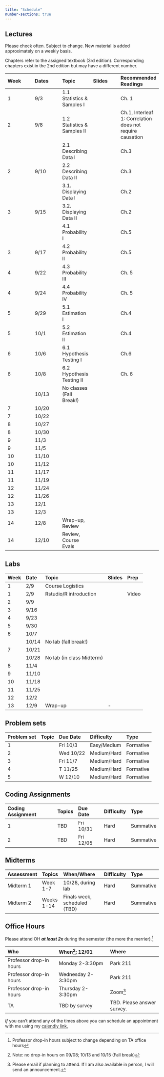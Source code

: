 ```yaml
---
title: "Schedule"
number-sections: true
---
```


## Lectures {#sec-lec}

Please check often. Subject to change. New material is added approximately on a weekly basis.

Chapters refer to the assigned textbook (3rd edition). Corresponding chapters exist in the 2nd edition but may have a different number.

| Week | Dates | Topic | Slides | Recommended Readings |
|:---|:---|:---|:---|:---|
| 1 | 9/3 | 1.1 Statistics & Samples I |  | Ch. 1 |
| 2 | 9/8 | 1.2 Statistics & Samples II |  | Ch.1, Interleaf 1: Correlation does not require causation |
|  |  | 2.1 Describing Data I |  | Ch.3 |
| 2 | 9/10 | 2.2 Describing Data II |  | Ch.3 |
|  |  | 3.1. Displaying Data I |  | Ch.2 |
| 3 | 9/15 | 3.2. Displaying Data II |  | Ch.2 |
|  |  | 4.1 Probability I |  | Ch.5 |
| 3 | 9/17 | 4.2 Probability II |  | Ch.5 |
| 4 | 9/22 | 4.3 Probability III |  | Ch. 5 |
| 4 | 9/24 | 4.4 Probability IV |  | Ch. 5 |
| 5 | 9/29 | 5.1 Estimation I |  | Ch.4 |
| 5 | 10/1 | 5.2 Estimation II |  | Ch.4 |
| 6 | 10/6 | 6.1 Hypothesis Testing I |  | Ch.6 |
| 6 | 10/8 | 6.2 Hypothesis Testing II |  | Ch. 6 |
|  | 10/13 | No classes (Fall Break!) |  |  |
| 7 | 10/20 |  |  |  |
| 7 | 10/22 |  |  |  |
| 8 | 10/27 |  |  |  |
| 8 | 10/30 |  |  |  |
| 9 | 11/3 |  |  |  |
| 9 | 11/5 |  |  |  |
| 10 | 11/10 |  |  |  |
| 10 | 11/12 |  |  |  |
| 11 | 11/17 |  |  |  |
| 11 | 11/19 |  |  |  |
| 12 | 11/24 |  |  |  |
| 12 | 11/26 |  |  |  |
| 13 | 12/1 |  |  |  |
| 13 | 12/3 |  |  |  |
| 14 | 12/8 | Wrap-up, Review |  |  |
| 14 | 12/10 | Review, Course Evals |  |  |

## Labs {#sec-labs}

| Week | Date  | Topic                     | Slides | Prep  |
|:-----|:------|:--------------------------|:-------|:------|
| 1    | 2/9   | Course Logistics          |        |       |
| 1    | 2/9   | Rstudio/R introduction    |        | Video |
| 2    | 9/9   |                           |        |       |
| 3    | 9/16  |                           |        |       |
| 4    | 9/23  |                           |        |       |
| 5    | 9/30  |                           |        |       |
| 6    | 10/7  |                           |        |       |
|      | 10/14 | No lab (fall break!)      |        |       |
| 7    | 10/21 |                           |        |       |
|      | 10/28 | No lab (in class Midterm) |        |       |
| 8    | 11/4  |                           |        |       |
| 9    | 11/10 |                           |        |       |
| 10   | 11/18 |                           |        |       |
| 11   | 11/25 |                           |        |       |
| 12   | 12/2  |                           |        |       |
| 13   | 12/9  | Wrap-up                   | \-     |       |

## Problem sets {#sec-PS}

| Problem set | Topic | Due Date  | Difficulty  | Type      |
|:------------|:------|:----------|:------------|:----------|
| 1           |       | Fri 10/3  | Easy/Medium | Formative |
| 2           |       | Wed 10/22 | Medium/Hard | Formative |
| 3           |       | Fri 11/7  | Medium/Hard | Formative |
| 4           |       | T 11/25   | Medium/Hard | Formative |
| 5           |       | W 12/10   | Medium/Hard | Formative |

## Coding Assignments {#sec-LA}

| Coding Assignment | Topics | Due Date  | Difficulty | Type      |
|:------------------|:-------|:----------|:-----------|:----------|
| 1                 | TBD    | Fri 10/31 | Hard       | Summative |
| 2                 | TBD    | Fri 12/05 | Hard       | Summative |

## Midterms {#sec-exams}

| Assessment | Topics     | When/Where                   | Difficulty | Type      |
|:-----------|:-----------|:-----------------------------|:-----------|:----------|
| Midterm 1  | Week 1-7   | 10/28, during lab            | Hard       | Summative |
| Midterm 2  | Weeks 1-14 | Finals week, scheduled (TBD) | Hard       | Summative |

## Office Hours {#sec-oh}

Please attend OH *_**at least 2x**_* during the semester (the more the merrier).^[Professor drop-in hours subject to change depending on TA office hours]


| Who | When^[Note: no drop-in hours on 09/08; 10/13 and 10/15 (Fall break)]; 12/01 | Where |
|:----|:----|:----|
|Professor drop-in hours| Monday 2-3:30pm  | Park 211 |
| Professor drop-in hours | Wednesday 2-3:30pm | Park 211 |
| Professor drop-in hours | Thursday 2-3:30pm | Zoom^[Please email if planning to attend. If I am also available in person, I will send an announcement.] |
| TA | TBD by survey | TBD. Please answer [survey](https://docs.google.com/forms/d/e/1FAIpQLSfx4dTtQUbyItAP2aqLE0y5coJff1Jim6AQoneV2WtjlDvJnA/viewform). |


*If* you can't attend any of the times above you can schedule an appointment with me using my [calendly link.](https://moodle.brynmawr.edu/mod/page/view.php?id=403047&forceview=1)

